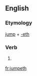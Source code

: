 ==English==

===Etymology===
[[jump]] + [[-eth]]

===Verb===
{{en-verb form}}

# {{archaic third-person singular of|jump}}

[[fr:jumpeth]]